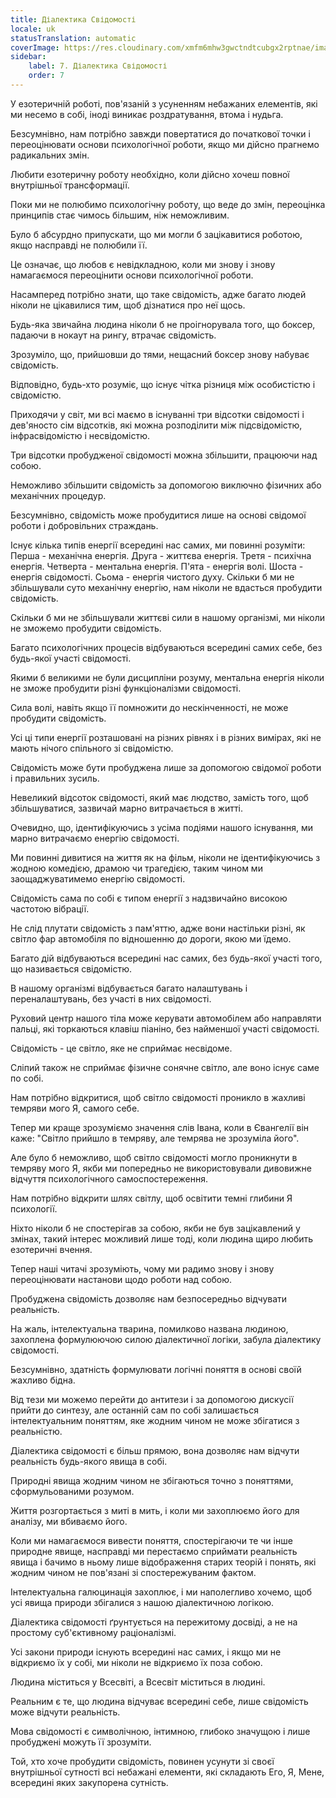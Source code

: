 ```yaml
---
title: Діалектика Свідомості
locale: uk
statusTranslation: automatic
coverImage: https://res.cloudinary.com/xmfm6mhw3gwctndtcubgx2rptnae/image/upload/v1741354419/small_cover_la_gran_rebelion_28716e29d2.webp
sidebar:
    label: 7. Діалектика Свідомості
    order: 7
---
```

У езотеричній роботі, пов'язаній з усуненням небажаних елементів, які ми несемо в собі, іноді виникає роздратування, втома і нудьга.

Безсумнівно, нам потрібно завжди повертатися до початкової точки і переоцінювати основи психологічної роботи, якщо ми дійсно прагнемо радикальних змін.

Любити езотеричну роботу необхідно, коли дійсно хочеш повної внутрішньої трансформації.

Поки ми не полюбимо психологічну роботу, що веде до змін, переоцінка принципів стає чимось більшим, ніж неможливим.

Було б абсурдно припускати, що ми могли б зацікавитися роботою, якщо насправді не полюбили її.

Це означає, що любов є невідкладною, коли ми знову і знову намагаємося переоцінити основи психологічної роботи.

Насамперед потрібно знати, що таке свідомість, адже багато людей ніколи не цікавилися тим, щоб дізнатися про неї щось.

Будь-яка звичайна людина ніколи б не проігнорувала того, що боксер, падаючи в нокаут на рингу, втрачає свідомість.

Зрозуміло, що, прийшовши до тями, нещасний боксер знову набуває свідомість.

Відповідно, будь-хто розуміє, що існує чітка різниця між особистістю і свідомістю.

Приходячи у світ, ми всі маємо в існуванні три відсотки свідомості і дев'яносто сім відсотків, які можна розподілити між підсвідомістю, інфрасвідомістю і несвідомістю.

Три відсотки пробудженої свідомості можна збільшити, працюючи над собою.

Неможливо збільшити свідомість за допомогою виключно фізичних або механічних процедур.

Безсумнівно, свідомість може пробудитися лише на основі свідомої роботи і добровільних страждань.

Існує кілька типів енергії всередині нас самих, ми повинні розуміти: Перша - механічна енергія. Друга - життєва енергія. Третя - психічна енергія. Четверта - ментальна енергія. П'ята - енергія волі. Шоста - енергія свідомості. Сьома - енергія чистого духу. Скільки б ми не збільшували суто механічну енергію, нам ніколи не вдасться пробудити свідомість.

Скільки б ми не збільшували життєві сили в нашому організмі, ми ніколи не зможемо пробудити свідомість.

Багато психологічних процесів відбуваються всередині самих себе, без будь-якої участі свідомості.

Якими б великими не були дисципліни розуму, ментальна енергія ніколи не зможе пробудити різні функціоналізми свідомості.

Сила волі, навіть якщо її помножити до нескінченності, не може пробудити свідомість.

Усі ці типи енергії розташовані на різних рівнях і в різних вимірах, які не мають нічого спільного зі свідомістю.

Свідомість може бути пробуджена лише за допомогою свідомої роботи і правильних зусиль.

Невеликий відсоток свідомості, який має людство, замість того, щоб збільшуватися, зазвичай марно витрачається в житті.

Очевидно, що, ідентифікуючись з усіма подіями нашого існування, ми марно витрачаємо енергію свідомості.

Ми повинні дивитися на життя як на фільм, ніколи не ідентифікуючись з жодною комедією, драмою чи трагедією, таким чином ми заощаджуватимемо енергію свідомості.

Свідомість сама по собі є типом енергії з надзвичайно високою частотою вібрації.

Не слід плутати свідомість з пам'яттю, адже вони настільки різні, як світло фар автомобіля по відношенню до дороги, якою ми їдемо.

Багато дій відбуваються всередині нас самих, без будь-якої участі того, що називається свідомістю.

В нашому організмі відбувається багато налаштувань і переналаштувань, без участі в них свідомості.

Руховий центр нашого тіла може керувати автомобілем або направляти пальці, які торкаються клавіш піаніно, без найменшої участі свідомості.

Свідомість - це світло, яке не сприймає несвідоме.

Сліпий також не сприймає фізичне сонячне світло, але воно існує саме по собі.

Нам потрібно відкритися, щоб світло свідомості проникло в жахливі темряви мого Я, самого себе.

Тепер ми краще зрозуміємо значення слів Івана, коли в Євангелії він каже: "Світло прийшло в темряву, але темрява не зрозуміла його".

Але було б неможливо, щоб світло свідомості могло проникнути в темряву мого Я, якби ми попередньо не використовували дивовижне відчуття психологічного самоспостереження.

Нам потрібно відкрити шлях світлу, щоб освітити темні глибини Я психології.

Ніхто ніколи б не спостерігав за собою, якби не був зацікавлений у змінах, такий інтерес можливий лише тоді, коли людина щиро любить езотеричні вчення.

Тепер наші читачі зрозуміють, чому ми радимо знову і знову переоцінювати настанови щодо роботи над собою.

Пробуджена свідомість дозволяє нам безпосередньо відчувати реальність.

На жаль, інтелектуальна тварина, помилково названа людиною, захоплена формулюючою силою діалектичної логіки, забула діалектику свідомості.

Безсумнівно, здатність формулювати логічні поняття в основі своїй жахливо бідна.

Від тези ми можемо перейти до антитези і за допомогою дискусії прийти до синтезу, але останній сам по собі залишається інтелектуальним поняттям, яке жодним чином не може збігатися з реальністю.

Діалектика свідомості є більш прямою, вона дозволяє нам відчути реальність будь-якого явища в собі.

Природні явища жодним чином не збігаються точно з поняттями, сформульованими розумом.

Життя розгортається з миті в мить, і коли ми захоплюємо його для аналізу, ми вбиваємо його.

Коли ми намагаємося вивести поняття, спостерігаючи те чи інше природне явище, насправді ми перестаємо сприймати реальність явища і бачимо в ньому лише відображення старих теорій і понять, які жодним чином не пов'язані зі спостережуваним фактом.

Інтелектуальна галюцинація захоплює, і ми наполегливо хочемо, щоб усі явища природи збігалися з нашою діалектичною логікою.

Діалектика свідомості ґрунтується на пережитому досвіді, а не на простому суб'єктивному раціоналізмі.

Усі закони природи існують всередині нас самих, і якщо ми не відкриємо їх у собі, ми ніколи не відкриємо їх поза собою.

Людина міститься у Всесвіті, а Всесвіт міститься в людині.

Реальним є те, що людина відчуває всередині себе, лише свідомість може відчути реальність.

Мова свідомості є символічною, інтимною, глибоко значущою і лише пробуджені можуть її зрозуміти.

Той, хто хоче пробудити свідомість, повинен усунути зі своєї внутрішньої сутності всі небажані елементи, які складають Его, Я, Мене, всередині яких закупорена сутність.

